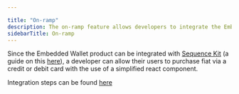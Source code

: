 ```yaml
---

title: "On-ramp"
description: The on-ramp feature allows developers to integrate the Embedded Wallet with Sequence Kit, enabling users to easily purchase fiat currency using a credit or debit card through a simplified react component.
sidebarTitle: On-ramp
---
```



Since the Embedded Wallet product can be integrated with [Sequence Kit](/solutions/wallets/sequence-kit/overview) (a guide on this [here](/guides/custom-marketplace#7-optional-integrate-embedded-wallet-into-sequence-kit)), a developer can allow their users to purchase fiat via a credit or debit card with the use of a simplified react component.

Integration steps can be found [here](/solutions/wallets/sequence-kit/on-ramp)
